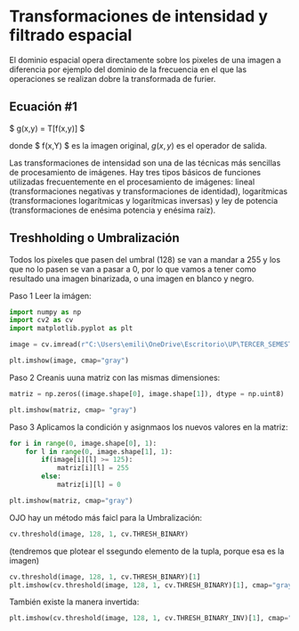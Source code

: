 # Transformaciones de intensidad y filtrado espacial

El dominio espacial opera directamente sobre los pixeles de una imagen a diferencia por ejemplo del dominio de la frecuencia en el que las operaciones se realizan dobre la transformada de furier.

## Ecuación #1

$ g(x,y) = T[f(x,y)] $

donde $ f(x,Y) $ es la imagen original, $g(x,y)$ es el operador de salida.


Las transformaciones de intensidad son una de las técnicas más sencillas de procesamiento de imágenes. Hay tres tipos básicos de funciones utilizadas frecuentemente en el procesamiento de imágenes: 
lineal (transformaciones negativas y transformaciones de identidad), logarítmicas (transformaciones  logarítmicas y logarítmicas inversas) y ley de potencia (transformaciones de enésima potencia y enésima raíz).


## Treshholding o Umbralización
Todos los pixeles que pasen del umbral (128) se van a mandar a 255 y los que no lo pasen se van a pasar a 0, 
por lo que vamos a tener como resultado una imagen binarizada, o una imagen en blanco y negro.

Paso 1 Leer la imágen:
```py
import numpy as np
import cv2 as cv
import matplotlib.pyplot as plt

image = cv.imread(r"C:\Users\emili\OneDrive\Escritorio\UP\TERCER_SEMESTRE\Procesamiento_digital_de_imagenes\Imagenes\pug.jpg", 0)

plt.imshow(image, cmap="gray")
``` 
Paso 2 Creanis uuna matriz con las mismas dimensiones:

```py
matriz = np.zeros((image.shape[0], image.shape[1]), dtype = np.uint8)

plt.imshow(matriz, cmap= "gray")

```

Paso 3 Aplicamos la condición y asignmaos los nuevos valores en la matriz:
```py
for i in range(0, image.shape[0], 1):
    for l in range(0, image.shape[1], 1):
        if(image[i][l] >= 125):
            matriz[i][l] = 255
        else:
            matriz[i][l] = 0

plt.imshow(matriz, cmap="gray")
```
OJO hay un método más faicl para la Umbralización:

```py
cv.threshold(image, 128, 1, cv.THRESH_BINARY)
```
(tendremos que plotear el ssegundo elemento de la tupla, porque esa es la imagen)

```py 
cv.threshold(image, 128, 1, cv.THRESH_BINARY)[1]
plt.imshow(cv.threshold(image, 128, 1, cv.THRESH_BINARY)[1], cmap="gray")
```

También existe la manera invertida: 

```py
plt.imshow(cv.threshold(image, 128, 1, cv.THRESH_BINARY_INV)[1], cmap="gray")
```